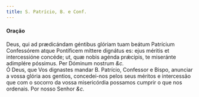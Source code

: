 ```yaml
---
title: S. Patrício, B. e Conf.
---
```



<h4 class="text-center">Oração</h4>
<div class="container-fluid">
<div class="row">
<div class="col-6 dropcaps text-justify">
Deus, qui ad prædicándam géntibus glóriam tuam beátum Patrícium Confessórem atque Pontíficem míttere dignátus es: ejus méritis et intercessióne concéde; ut, quæ nobis agénda prǽcipis, te miseránte adimplére póssimus. Per Dóminum nostrum <em>&c.</em>
</div>
<div class="col-6 dropcaps text-justify">
Ó Deus, que Vos dignastes mandar B. Patrício, Confessor e Bispo, anunciar a vossa glória aos gentios, concedei-nos pelos seus méritos e intercessão que com o socorro da vossa misericórdia possamos cumprir o que nos ordenais. Por nosso Senhor <em>&c.</em>
</div>
</div>
</div>